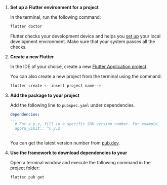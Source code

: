 <PlatformWrapper platform="flutter">

1. **Set up a Flutter environment for a <Vpd k="NAME"/> project**

    In the terminal, run the following command:

    ```bash
    flutter doctor
    ```
    Flutter checks your development device and helps you [set up](https://docs.flutter.dev/get-started/editor) your local development environment. Make sure that your system passes all the checks.

1. **Create a new Flutter <Vpl k="CLIENT" />**

    In the IDE of your choice, create a new [Flutter Application project](https://docs.flutter.dev/development/tools/android-studio#creating-a-new-project).

    You can also create a new project from the terminal using the command:

    ```bash
    flutter create <--insert project name-->
    ```

1. **Add the <Vpl k="NAME" /> <Vg k="UIK" /> package to your project**

    Add the following line to `pubspec.yaml` under dependencies. 

    ```yaml
    dependencies:
    ...
      # For x.y.z, fill in a specific SDK version number. For example, 1.0.3
      agora_uikit:: ^x.y.z
    ...
    ``` 

    You can get the latest <Vpl k="NAME" /> <Vg k="UIK" /> version number from [pub.dev](https://pub.dev/packages/agora_uikit).

1. **Use the <Vpl k="NAME" /> framework to download dependencies to your <Vpl k="CLIENT" />**

    Open a terminal window and execute the following command in the project folder:

    ```bash
    flutter pub get
    ```



</PlatformWrapper>